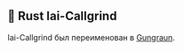## 🦀 Rust Iai-Callgrind

Iai-Callgrind был переименован в [Gungraun][rust gungraun].

[rust gungraun]: #-rust-gungraun
